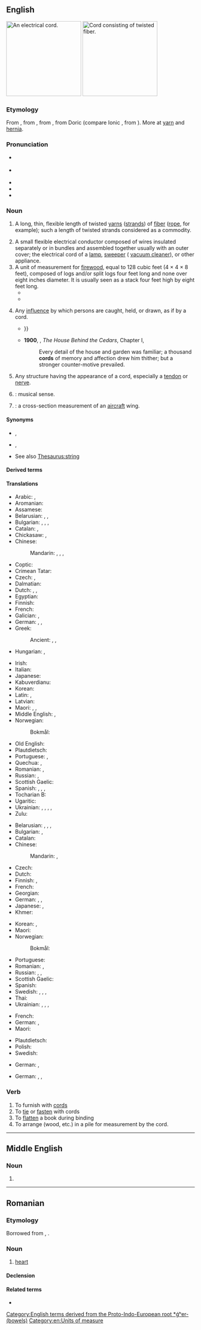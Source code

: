 {{also|Cord|còrd}}
==English==
{{wikipedia|dab=cord}}
[[Image:Verlengsnoer (Extension cord).jpg|thumb|200px|right|An electrical cord.]]
[[Image:Rope.jpg|thumb|200px|right|Cord consisting of twisted fiber.]]

===Etymology===
From {{inh|en|enm|corde}}, from {{der|en|fro|corde}}, from {{der|en|la|chorda|}}, from Doric {{der|en|grc|χορδά|t=string of gut, the string of a lyre}}  (compare Ionic {{m|grc|χορδή}}, from {{der|en|ine-pro|*ǵʰer-|t=bowel}}). More at [[yarn]] and [[hernia]].

===Pronunciation===
* {{a|GenAm}} {{IPA|en|/kɔɹd/}}
* {{a|RP}} {{IPA|en|/kɔːd/}}
* {{audio|en|en-us-cord.ogg|Audio (US)}}
* {{rhymes|en|ɔː(ɹ)d}}
* {{homophones|en|chord|cored|q2=in accents with the [[horse-hoarse merger]]|cawed|q3=in [[non-rhotic]] accents}}

===Noun===
{{en-noun|~}}

# A long, thin, flexible length of twisted [[yarns]] ([[strands]]) of [[fiber]] ([[rope]], for example); {{qualifier|uncountable}} such a length of twisted strands considered as a commodity.
#: {{ux|en|The burglar tied up the victim with a '''cord'''.}}
#: {{ux|en|He looped some '''cord''' around his fingers.}}
# A small flexible electrical conductor composed of wires insulated separately or in bundles and assembled together usually with an outer cover; the electrical cord of a [[lamp]], [[sweeper]] ({{qualifier|US}} [[vacuum cleaner]]), or other appliance.
# A unit of measurement for [[firewood]], equal to 128 cubic feet (4 &times; 4 &times; 8 feet), composed of logs and/or split logs four feet long and none over eight inches diameter. It is usually seen as a stack four feet high by eight feet long.<!--Move this to separate pages for "full cord" and "bush cord". A full cord of stacked firewood in Canada and USA, or colloquially a "bush cord" in Canada, is 8 by 4 by 4 feet (39 m&sup3;).--><!--A "full cord", or a "bush cord" (as opposed to a "face cord", or a "stove cord"): Is composed of stove-length pieces, i.e. 16 inch; long (4 foot log, perhaps split, subdivided with two cuts), and when stacked has the same face area as a full cord, but only one third the depth; and so the volume is 42.66 cubic feet (16 inches &times; 4 feet &times; 8 feet) (volume = 1.208 m&sup3;)-->
#* {{RQ:Melville Moby-Dick|chapter=The Battering-ram|page=376|passage=Unerringly impelling this dead, impregnable, uninjurable wall, and this most buoyant thing within; there swims behind it all a mass of tremendous life, only to be adequately estimated as piled wood is—by the '''cord'''; and all obedient to one volition, as the smallest insect.}}
#* {{quote-book|en|year=1886|translator=H.L. Braekstad|author=Peter Christen Asbjørnsen|authorlink=Peter Christen Asbjørnsen|title=Folk and Fairy Tales|page=187|passage="If they buy three '''cords''' of birch logs," said the witch, "but they must be exact measure and no bargaining about the price, and if they throw overboard the one '''cord''' of logs, piece by piece, when the first sea comes, and the other '''cord''', piece by piece, when the second sea comes, and the third '''cord''', piece by piece, when the third sea comes, then it's all over with us."}}
# {{lb|en|figuratively}} Any [[influence]] by which persons are caught, held, or drawn, as if by a cord.
#* {{RQ:Tennyson Poems 1842|volume=I|poem=To|page=15|passage=Clear-headed friend, whose joyful scorn, / Edged with sharp laughter, cuts atwain / The knots that tangle human creeds, / The wounding '''cords''' that bind and strain / The heart until it bleeds, {{...}}}}
#* '''1900''', {{w|Charles W. Chesnutt}}, ''The House Behind the Cedars'', Chapter I,
#*: Every detail of the house and garden was familiar; a thousand '''cords''' of memory and affection drew him thither; but a stronger counter-motive prevailed.
# {{lb|en|anatomy}} Any structure having the appearance of a cord, especially a [[tendon]] or [[nerve]].
#: {{ux|en|'''spermatic''' cord; '''spinal''' cord; '''umbilical''' cord; '''vocal''' cords}}
# {{dated form of|en|chord|nodot=1}}: musical sense.
# {{misspelling of|en|chord|nodot=1}}: a cross-section measurement of an [[aircraft]] wing.

====Synonyms====
* {{sense|length of twisted strands}} {{l|en|cable}}, {{l|en|twine}}
* {{sense|wires surrounded by an insulating coating, used to supply electricity}} {{l|en|cable}}, {{l|en|flex}}
* See also [[Thesaurus:string]]

====Derived terms====
{{der4|en
|communication cord
|cordless
|emergency cord
|extension cord
|nuchal cord
|power cord
|pull cord
|spinal cord
|umbilical cord
|vocal cords
}}

====Translations====
{{trans-top|length of twisted strands}}
* Arabic: {{t+|ar|خَيْط|m}}, {{t|ar|حَبْل|m}}
* Aromanian: {{t|rup|coardã|f}}
* Assamese: {{t|as|জৰী}}
* Belarusian: {{t+|be|вяро́ўка|f}}, {{t|be|шво́рка|f}}, {{t|be|шнур|m}}
* Bulgarian: {{t+|bg|връв|m}}, {{t+|bg|кана́п|m}}, {{t+|bg|шнур|m}}, {{t+|bg|въже́|n}}
* Catalan: {{t+|ca|corda|f}}, {{t+|ca|cordill|m}}
* Chickasaw: {{t|cic|ishtalakchi'}}, {{t|cic|shtalakchi'}}
* Chinese:
*: Mandarin: {{t+|cmn|繩}}, {{t+|cmn|绳|tr=shéng}}, {{t+|cmn|繩子}}, {{t+|cmn|绳子|tr=shéngzi}}
* Coptic: {{t|cop|ⲛⲟϩ}}
* Crimean Tatar: {{t|crh|şnur}}
* Czech: {{t+|cs|provaz|m}}, {{t+|cs|šňůra|f}}
* Dalmatian: {{t|dlm|canapial|f}}
* Dutch: {{t+|nl|touw|n}}, {{t+|nl|koord|f}}, {{t+|nl|zeel|n}}
* Egyptian: {{t-egy|nwḥ|h=n:U19-nw-w-H-V1}}
* Finnish: {{t+|fi|naru}}
* French: {{t+|fr|corde|f}}
* Galician: {{t+|gl|corda|f}}, {{t|gl|bramante|m}}
* German: {{t+|de|Schnur|f}}, {{t+|de|Kordel|f}}, {{t+|de|Strick|m}}
* Greek: {{t+|el|σχοινί|n}}
*: Ancient: {{t|grc|σχοινίον|n}}, {{t|grc|σειρά|f}}, {{t|grc|θῶμιγξ|f}}
* Hungarian: {{t+|hu|zsinór}}, {{t+|hu|fonal}}
{{trans-mid}}
* Irish: {{t|ga|ruóg|f}}
* Italian: {{t|it|cordone|m}}
* Japanese: {{t+|ja|縄|tr=なわ, nawa}}
* Kabuverdianu: {{t|kea|bulina}}
* Korean: {{t+|ko|밧줄}}
* Latin: {{t|la|fūnis|m}}, {{t|la|restis|f}}
* Latvian: {{t|lv|virve|f}}
* Maori: {{t|mi|kopu}}, {{t|mi|taihere}}, {{t|mi|kārure}}
* Middle English: {{t|enm| corde}}, {{t|enm|rop}}
* Norwegian:
*: Bokmål: {{t+|nb|tau|n}}
* Old English: {{t|ang|sīma|m}}
* Plautdietsch: {{t|pdt|Baunt|m}}
* Portuguese: {{t+|pt|corda|f}}, {{t+|pt|barbante|m}}
* Quechua: {{t|qu|anku}}, {{t|qu|watu}}
* Romanian: {{t+|ro|cordon}}, {{t+|ro|coardă|f}}
* Russian: {{t+|ru|верёвка|f}}, {{t+|ru|шнур|m}}
* Scottish Gaelic: {{t|gd|teud|m}}
* Spanish: {{t+|es|cuerda|f}}, {{t+|es|cable|m}}, {{t+|es|hilo|m}}, {{t+|es|cordón|m}}
* Tocharian B: {{t|txb|śerkw}}
* Ugaritic: {{t|uga|𐎈𐎁𐎍}}
* Ukrainian: {{t|uk|шнур|m}}, {{t|uk|моту́зка|f}}, {{t|uk|вірьо́вка|f}}, {{t|uk|шво́рка|f}}, {{t|uk|шнур|m}}
* Zulu: {{t+|zu|intambo|c9|c10}}
{{trans-bottom}}

{{trans-top|wires surrounded by a coating, used to supply electricity}}
* Belarusian: {{t|be|ка́бель|m}}, {{t|be|шнур|m}}, {{t|be|дрот|m}}, {{t|be|про́вад|m}}
* Bulgarian: {{t+|bg|ка́бел|m}}, {{t+|bg|шнур|m}}
* Catalan: {{t+|ca|cable|m}}
* Chinese:
*: Mandarin: {{t+|cmn|線}}, {{t+|cmn|线|tr=xiàn}}
* Czech: {{t+|cs|šňůra|f}}
* Dutch: {{t+|nl|kabel|n}}
* Finnish: {{t+|fi|johto}}, {{t+|fi|piuha}}
* French: {{t+|fr|cordon|m}}
* Georgian: {{t|ka|თოკი}}
* German: {{t+|de|Kabel|n}}, {{t+|de|Litze|f}}, {{t+|de|Strippe|f}} {{qualifier|coll.}}
* Japanese: {{t+|ja|線|tr=せん, sen}}, {{t+|ja|コード|tr=kōdo}}
* Khmer: {{t+|km|ខ្សែ}}
{{trans-mid}}
* Korean: {{t+|ko|선(線)}}, {{t+|ko|코드}}
* Maori: {{t|mi|taura hiko}}
* Norwegian:
*: Bokmål: {{t|nb|ledning|m|f}}
* Portuguese: {{t+|pt|cabo|m}}
* Romanian: {{t+|ro|cordon|n}}, {{t+|ro|cablu|n}}
* Russian: {{t+|ru|ка́бель|m}}, {{t+|ru|шнур|m}}, {{t+|ru|про́вод|m}}
* Scottish Gaelic: {{t|gd|teud-dealain|m}}
* Spanish: {{t+|es|cable|m}}
* Swedish: {{t+|sv|sladd}}, {{t+|sv|ledning}}, {{t+|sv|kabel}}, {{t+|sv|tråd}}
* Thai: {{t+|th|เชือก}}
* Ukrainian: {{t+|uk|ка́бель|m}}, {{t|uk|шнур|m}}, {{t|uk|дріт|m}}, {{t|uk|про́від|m}}
{{trans-bottom}}

{{trans-top|unit of measurement for firewood}}
* French: {{t+|fr|corde|f}}
* German: {{t+|de|Cord|m}}, {{t+|de|Klafter|n}} {{qualifier|circa}}
* Maori: {{t|mi|kōri}}
{{trans-mid}}
* Plautdietsch: {{t|pdt|Klauft|f}}
* Polish: {{t+|pl|sąg|m}}
* Swedish: {{t+|sv|famn}}
{{trans-bottom}}

{{trans-top|figurative influence}}
* German: {{t+|de|Band|n}}, {{t+|de|Faden|m}}
{{trans-mid}}
{{trans-bottom}}

{{trans-top|anatomy}}
* German: {{t+|de|Sehne|f}}, {{t+|de|Band|n}}, {{t+|de|Strang|m}}
{{trans-mid}}
{{trans-bottom}}

===Verb===
{{en-verb}}

# To furnish with [[cord]]s
# To [[tie]] or [[fasten]] with cords
# To [[flatten]] a book during binding
# To arrange (wood, etc.) in a pile for measurement by the cord.

[[Category:English terms derived from the Proto-Indo-European root *ǵʰer- (bowels)]]
[[Category:en:Units of measure]]

----

==Middle English==

===Noun===
{{head|enm|noun}}

# {{alternative form of|enm|corde}}

----

==Romanian==

===Etymology===
Borrowed from {{bor|ro|la|cor}}, {{m|la|cordis}}.

===Noun===
{{ro-noun|n|corduri}}

# {{lb|ro|anatomy}} [[heart]]
#: {{syn|ro|inimă}}

====Declension====
{{ro-noun-n-uri}}

====Related terms====
* {{l|ro|cordial}}